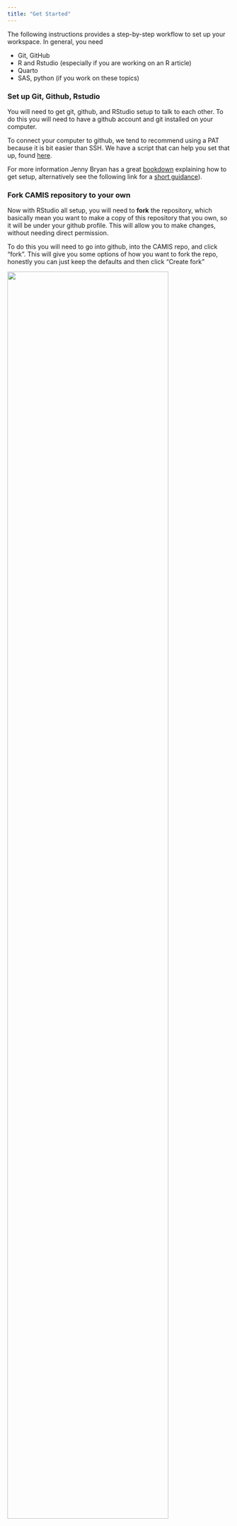 ```yaml
---
title: "Get Started"
---
```


The following instructions provides a step-by-step workflow to set up your workspace. In general, you need

-   Git, GitHub
-   R and Rstudio (especially if you are working on an R article)
-   Quarto
-   SAS, python (if you work on these topics)

### Set up Git, Github, Rstudio

You will need to get git, github, and RStudio setup to talk to each other. To do this you will need to have a github account and git installed on your computer.

To connect your computer to github, we tend to recommend using a PAT because it is bit easier than SSH. We have a script that can help you set that up, found [here](https://github.com/PSIAIMS/git-training/blob/3abcc07a37aa50be161392a0327007b92cf35f9c/git-cred.R).

For more information Jenny Bryan has a great [bookdown](https://happygitwithr.com) explaining how to get setup, alternatively see the following link for a [short guidance](hackathon/contribution_guide_ssh.qmd)).

### Fork CAMIS repository to your own

Now with RStudio all setup, you will need to **fork** the repository, which basically mean you want to make a copy of this repository that you own, so it will be under your github profile. This will allow you to make changes, without needing direct permission.

To do this you will need to go into github, into the CAMIS repo, and click "fork". This will give you some options of how you want to fork the repo, honestly you can just keep the defaults and then click "Create fork"

![](img/forking.png){width="85%" fig-align="center"}

### Clone to your own computer

Once you've created a copy of this repository, you'll need to clone it from GitHub to your computer. Click the "code" button to do this.

The method you'll use, either "HTTPS" or "SSH", depends on how you've connected your computer to GitHub. If you've set up using a PAT, select the "HTTPS" tab. If you've used "SSH", then choose that tab. Either way, you will need to copy the location in the box.

![](img/clone.png){width="85%" fig-align="center"}

### Create an Rstudio project with version control

In RStudio, you will need to create a new project and select "Version Control" in the project wizard. Then you will select "Git" and finally paste the location copied from github into the URL box. Finally hit "Create Project" and you should be good to go!

![](img/clone2.png){width="85%" fig-align="center"}

### Create your own branch in Rstudio

Go into RStudio and Create a branch -- Give you are working from your own fork, this step it is a bit optional. It is up to you if you want to make a separate branch or not. But, it is generally considered good practice, especially if you are planning on contributing regularly. To do this from RStudio click the branch button (on the git tab top right). Within the box that comes up ensure you are on the "remote=origin" and "Sync branch with remote" is checked. You can name the branch something to do with the amends you intend to make.

### Start writing

Edit and /or add files within the CAMIS directories. If you are adding SAS guidance store under sas folder, R guidance store under r folder, for "SAS vs R" comparison store under comp. Follow the naming convention of the files already stored in those folders. For more information about how to choose an R package read this [short guidance](Package-Review.qmd)

### Commit your changes, push to remote

Within Rstudio - Commit each change or new file added, and push to the repo from within R studio. Once you have completed the change you want to make, it is time for a pull request. Before we start though, it is good to check that your branch on github contains all the update you have done. If not you may need to push from Rstudio before moving onto the pull request.

![This is what it will look like if you still need to push](img/push.png){width="85%" fig-align="center"}

### Create a pull request

Pull request in github - Back on your fork in github you will see that your repo is now ahead of the main CAMIS repository. The first thing you want to do is make sure there aren't any conflict that have arisen with the main repository, so you need to click 'Sync fork'.

![](img/make-pr.png){width="85%" fig-align="center"}

If that is all good then you can create a pull request by clicking on 'Contribute' and then 'Open pull request'. This brings you to a page where you can explain your pull request if you like or you can just confirm you would like to go through with this pull request.

The final step is to add a reviewer, please add *DrLynTaylor*, *statasaurus* and *andreaczhang*. For more details about making pull requests see [create a pull request](https://docs.github.com/en/pull-requests/collaborating-with-pull-requests/proposing-changes-to-your-work-with-pull-requests/creating-a-pull-request).

Once your change is approved, and merged into the origin, you will be able to see your changes on CAMIS. If you have made a branch in your fork the branch will be deleted and you will need to create a new branch to add further contributions. NOTE: you can make the new branch called the same as the old one if you wish but ensure you select to overwrite the previous one.
